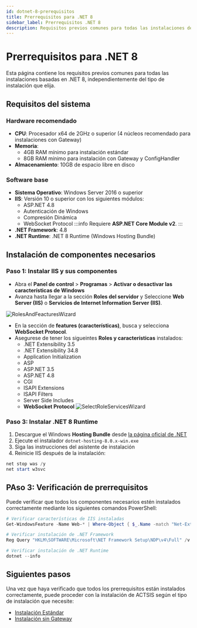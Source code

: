```yaml
---
id: dotnet-8-prerequisitos
title: Prerrequisitos para .NET 8
sidebar_label: Prerrequisitos .NET 8
description: Requisitos previos comunes para todas las instalaciones de .NET 8
---
```


# Prerrequisitos para .NET 8

Esta página contiene los requisitos previos comunes para todas las instalaciones basadas en .NET 8, independientemente del tipo de instalación que elija.

## Requisitos del sistema

### Hardware recomendado

- **CPU**: Procesador x64 de 2GHz o superior (4 núcleos recomendado para instalaciones con Gateway)
- **Memoria**:
  - 4GB RAM mínimo para instalación estándar
  - 8GB RAM mínimo para instalación con Gateway y ConfigHandler
- **Almacenamiento**: 10GB de espacio libre en disco

### Software base

- **Sistema Operativo**: Windows Server 2016 o superior
- **IIS**: Versión 10 o superior con los siguientes módulos:
  - ASP.NET 4.8
  - Autenticación de Windows
  - Compresión Dinámica
  - WebSocket Protocol
:::info
Requiere **ASP.NET Core Module v2**.
:::
- **.NET Framework**: 4.8
- **.NET Runtime**: .NET 8 Runtime (Windows Hosting Bundle)

## Instalación de componentes necesarios

### Paso 1: Instalar IIS y sus componentes

- Abra el **Panel de control** > **Programas** > **Activar o desactivar las características de Windows**
- Avanza hasta llegar a la sección **Roles del servidor** y Seleccione **Web Server (IIS)** o **Servicios de Internet Information Server (IIS)**.

![RolesAndFeacturesWizard](/img/docs/it/.net8/RolesAndFeacturesWizard.webp)

- En la sección de **features (características)**, busca y selecciona **WebSocket Protocol**.
- Asegurese de tener los sigueintes **Roles y características** instalados:
  - .NET Extensibility 3.5
  - .NET Extensibility 34.8
  - Application Initialization
  - ASP
  - ASP.NET 3.5
  - ASP.NET 4.8
  - CGI
  - ISAPI Extensions
  - ISAPI Filters
  - Server Side Includes
  - **WebSocket Protocol**
![SelectRoleServicesWizard](/img/docs/it/.net8/SelectRoleServicesWizard.webp)

### Paso 3: Instalar .NET 8 Runtime

1. Descargue el Windows **Hosting Bundle** desde [la página oficial de .NET](https://dotnet.microsoft.com/download/dotnet/8.0)
2. Ejecute el instalador `dotnet-hosting-8.0.x-win.exe`
3. Siga las instrucciones del asistente de instalación
4. Reinicie IIS después de la instalación:

```powershell
net stop was /y
net start w3svc
```

## PAso 3: Verificación de prerrequisitos

Puede verificar que todos los componentes necesarios estén instalados correctamente mediante los siguientes comandos PowerShell:

```powershell
# Verificar características de IIS instaladas
Get-WindowsFeature -Name Web-* | Where-Object { $_.Name -match "Net-Ext|App-Init|ASP|CGI|ISAPI|Includes|WebSockets" } | Format-Table -Property Name, InstallState
```

```powershell
# Verificar instalación de .NET Framework
Reg Query "HKLM\SOFTWARE\Microsoft\NET Framework Setup\NDP\v4\Full" /v Release
```
```powershell
# Verificar instalación de .NET Runtime
dotnet --info
```

## Siguientes pasos

Una vez que haya verificado que todos los prerrequisitos están instalados correctamente, puede proceder con la instalación de ACTSIS según el tipo de instalación que necesite:

- [Instalación Estándar](./default/despliegue/it_net8_desploy_step1)
- [Instalación sin Gateway](./sin_gateway/despliegue/it_net8_desploy_step1_sin_gateway)
